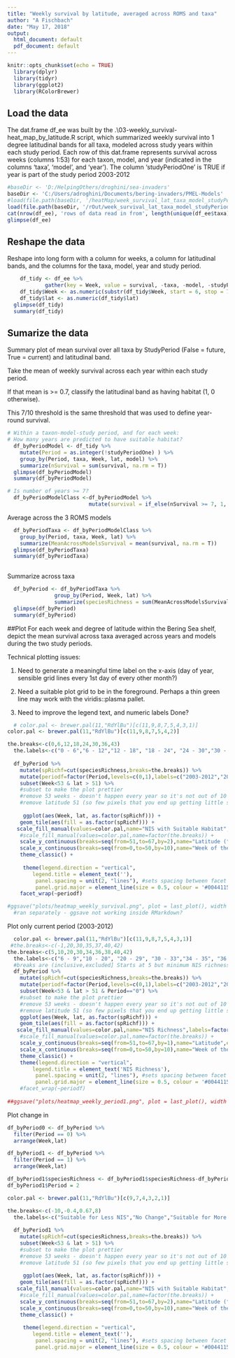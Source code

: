 ```yaml
---
title: "Weekly survival by latitude, averaged across ROMS and taxa"
author: "A Fischbach"
date: "May 17, 2018"
output:
  html_document: default
  pdf_document: default
---
```


```r
knitr::opts_chunk$set(echo = TRUE)
  library(dplyr)
  library(tidyr)
  library(ggplot2)
  library(RColorBrewer)
```

## Load the data  
The dat.frame df_ee was built by the .\rCode\03-weekly_survival-heat_map_by_latitude.R script, which summarized weekly survival into 1 degree latitudinal bands for all taxa, modeled across study years within each study period.
Each row of this dat.frame represents survival across weeks (columns 1:53) for each taxon, model, and year (indicated in the columns 'taxa', 'model', and 'year'). The column 'studyPeriodOne' is TRUE if year is part of the study period 2003-2012

```r
#baseDir <- 'D:/HelpingOthers/droghini/sea-invaders'
baseDir <- 'C:/Users/adroghini/Documents/bering-invaders/PMEL-Models'
#load(file.path(baseDir, '/heatMap/week_survival_lat_taxa_model_studyPeriod.rData'))
load(file.path(baseDir, '/rOut/week_survival_lat_taxa_model_studyPeriod.rData'))
cat(nrow(df_ee), 'rows of data read in from', length(unique(df_ee$taxa)), 'taxa', fill =T)
glimpse(df_ee)
```

## Reshape the data 
Reshape into long form with a column for weeks, a column for latitudinal bands, and the columns for the taxa, model, year and study period.
```r
    df_tidy <- df_ee %>%
            gather(key = Week, value = survival, -taxa, -model, -studyPeriodOne, -lat, -year)
    df_tidy$Week <- as.numeric(substr(df_tidy$Week, start = 6, stop = 7))
    df_tidy$lat <- as.numeric(df_tidy$lat)
  glimpse(df_tidy)
  summary(df_tidy)
```

## Sumarize the data 
Summary plot of mean survival over all taxa by StudyPeriod (False = future, True = current) and latitudinal band.

Take the mean of weekly survival across each year within each study period.

If that mean is >= 0.7, classify the latitudinal band as having habitat (1, 0 otherwise).

This 7/10 threshold is the same threshold that was used to define year-round survival.

```r
# Within a taxon-model-study period, and for each week:
# How many years are predicted to have suitable habitat?
  df_byPeriodModel <- df_tidy %>% 
    mutate(Period = as.integer(!studyPeriodOne) ) %>% 
    group_by(Period, taxa, Week, lat, model) %>% 
    summarize(nSurvival = sum(survival, na.rm = T))
  glimpse(df_byPeriodModel)
  summary(df_byPeriodModel)
```

```r
# Is number of years >= 7?
  df_byPeriodModelClass <-df_byPeriodModel %>%
                          mutate(survival = if_else(nSurvival >= 7, 1, 0))
```

Average across the 3 ROMS models

```r
  df_byPeriodTaxa <- df_byPeriodModelClass %>% 
    group_by(Period, taxa, Week, lat) %>% 
    summarize(MeanAcrossModelsSurvival = mean(survival, na.rm = T))
  glimpse(df_byPeriodTaxa)
  summary(df_byPeriodTaxa)
              
```

Summarize across taxa
```r
  df_byPeriod <- df_byPeriodTaxa %>% 
               group_by(Period, Week, lat) %>% 
               summarize(speciesRichness = sum(MeanAcrossModelsSurvival, na.rm = T))
  glimpse(df_byPeriod)
  summary(df_byPeriod)

```
##Plot
For each week and degree of latitude within the Bering Sea shelf, depict the mean survival across taxa averaged across years and models during the two study periods.

Technical plotting issues:

1) Need to generate a meaningful time label on the x-axis (day of year, sensible grid lines every 1st day of every other month?)

2) Need a suitable plot grid to be in the foreground. Perhaps a thin green line may work with the viridis::plasma pallet.

3) Need to improve the legend text, and numeric labels Done?
  
```r
  # color.pal <- brewer.pal(11,"RdYlBu")[c(11,9,8,7,5,4,3,1)]
color.pal <- brewer.pal(11,"RdYlBu")[c(11,9,8,7,5,4,2)]

the.breaks<-c(0,6,12,18,24,30,36,43) 
  the.labels<-c("0 - 6","6 - 12","12 - 18", "18 - 24", "24 - 30","30 - 36", "36 - 42") #breaks are (included,excluded] 
  
  df_byPeriod %>% 
    mutate(spRichf=cut(speciesRichness,breaks=the.breaks)) %>%
    mutate(periodf=factor(Period,levels=c(0,1),labels=c("2003-2012","2030-2039"))) %>%
    subset(Week<53 & lat > 51) %>% 
    #subset to make the plot prettier
    #remove 53 weeks - doesn't happen every year so it's not out of 10 (removes right-most vertical band of no species richness across all latitudes)
    #remove latitude 51 (so few pixels that you end up getting little survival predicted)
   
     ggplot(aes(Week, lat, as.factor(spRichf))) + 
    geom_tile(aes(fill = as.factor(spRichf))) + 
   scale_fill_manual(values=color.pal,name="NIS with Suitable Habitat",labels=factor(the.labels)) +
    #scale_fill_manual(values=color.pal,name=factor(the.breaks)) +
    scale_y_continuous(breaks=seq(from=51,to=67,by=2),name="Latitude (°N)",expand=c(0,0))+
    scale_x_continuous(breaks=seq(from=0,to=50,by=10),name="Week of the Year")+
    theme_classic() +
   
     theme(legend.direction = "vertical",
        legend.title = element_text(''), 
         panel.spacing = unit(2, "lines"), #sets spacing between facet panels
         panel.grid.major = element_line(size = 0.5, colour = '#00441155')) +
    facet_wrap(~periodf)

#ggsave("plots/heatmap_weekly_survival.png", plot = last_plot(), width = 7, height = 4, units = "in",dpi = 300)
  #ran separately - ggsave not working inside RMarkdown?
```

Plot only current period (2003-2012)
```r
  color.pal <- brewer.pal(11,"RdYlBu")[c(11,9,8,7,5,4,3,1)]
 #the.breaks<-c(-1,20,30,35,37,40,42)
the.breaks<-c(5,10,20,30,34,36,38,40,42) 
  the.labels<-c("6 - 9","10 - 20", "20 - 29", "30 - 33","34 - 35", "36 - 37", "38 - 39", "40 - 42")
  #breaks are (inclusive,excluded] Starts at 5 but minimum NIS richness is 5.66 and I'm rounding up to nearest integer for legend clarity
  df_byPeriod %>% 
    mutate(spRichf=cut(speciesRichness,breaks=the.breaks)) %>%
    mutate(periodf=factor(Period,levels=c(0,1),labels=c("2003-2012","2030-2039"))) %>%
    subset(Week<53 & lat > 51 & Period=="0") %>% 
    #subset to make the plot prettier
    #remove 53 weeks - doesn't happen every year so it's not out of 10 (removes right-most vertical band of no species richness across all latitudes)
    #remove latitude 51 (so few pixels that you end up getting little survival predicted)
    ggplot(aes(Week, lat, as.factor(spRichf))) + 
    geom_tile(aes(fill = as.factor(spRichf))) + 
   scale_fill_manual(values=color.pal,name="NIS Richness",labels=factor(the.labels)) +
    #scale_fill_manual(values=color.pal,name=factor(the.breaks)) +
    scale_y_continuous(breaks=seq(from=51,to=67,by=1),name="Latitude",expand=c(0,0))+
    scale_x_continuous(breaks=seq(from=0,to=50,by=10),name="Week of the Year")+
    theme_classic() +
    theme(legend.direction = "vertical",
        legend.title = element_text('NIS Richness'), 
         panel.spacing = unit(2, "lines"), #sets spacing between facet panels
         panel.grid.major = element_line(size = 0.5, colour = '#00441155')) 
    #facet_wrap(~periodf)
  
##ggsave("plots/heatmap_weekly_period1.png", plot = last_plot(), width = 6, height = 4, units = "in",dpi = 300)
```

Plot change in
```r
df_byPeriod0 <- df_byPeriod %>% 
  filter(Period == 0) %>% 
  arrange(Week,lat)

df_byPeriod1 <- df_byPeriod %>% 
  filter(Period == 1) %>% 
  arrange(Week,lat)

df_byPeriod1$speciesRichness <- df_byPeriod1$speciesRichness-df_byPeriod0$speciesRichness
df_byPeriod1$Period = 2

color.pal <- brewer.pal(11,"RdYlBu")[c(9,7,4,3,2,1)]

the.breaks<-c(-10,-0.4,0.67,8) 
  the.labels<-c("Suitable for Less NIS","No Change","Suitable for More NIS") #breaks are (included,excluded] 
  
  df_byPeriod1 %>% 
    mutate(spRichf=cut(speciesRichness,breaks=the.breaks)) %>%
    subset(Week<53 & lat > 51) %>% 
    #subset to make the plot prettier
    #remove 53 weeks - doesn't happen every year so it's not out of 10 (removes right-most vertical band of no species richness across all latitudes)
    #remove latitude 51 (so few pixels that you end up getting little survival predicted)
   
     ggplot(aes(Week, lat, as.factor(spRichf))) + 
    geom_tile(aes(fill = as.factor(spRichf))) + 
   scale_fill_manual(values=color.pal,name="NIS with Suitable Habitat",labels=factor(the.labels)) +
    #scale_fill_manual(values=color.pal,name=factor(the.breaks)) +
    scale_y_continuous(breaks=seq(from=51,to=67,by=2),name="Latitude (°N)",expand=c(0,0))+
    scale_x_continuous(breaks=seq(from=0,to=50,by=10),name="Week of the Year")+
    theme_classic() +
   
     theme(legend.direction = "vertical",
        legend.title = element_text(''), 
         panel.spacing = unit(2, "lines"), #sets spacing between facet panels
         panel.grid.major = element_line(size = 0.5, colour = '#00441155')) 

```